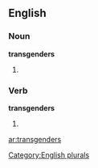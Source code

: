 ==English==

===Noun===
'''transgenders'''

# {{plural of |[[transgender]]}}

===Verb===
'''transgenders'''

# {{third-person singular of|[[transgender]]}}

[[Category:English plurals]]

[[ar:transgenders]]